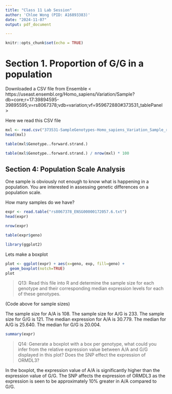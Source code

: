 ```yaml
---
title: "Class 11 Lab Session"
author: 'Chloe Wong (PID: A16893383)'
date: "2024-11-07"
output: pdf_document

---
```


```r
knitr::opts_chunk$set(echo = TRUE)
```

# Section 1. Proportion of G/G in a population

Downloaded a CSV file from Ensemble  <
https://useast.ensembl.org/Homo_sapiens/Variation/Sample?db=core;r=17:39894595-39895595;v=rs8067378;vdb=variation;vf=959672880#373531_tablePanel >

Here we read this CSV file 

```r
mxl <- read.csv("373531-SampleGenotypes-Homo_sapiens_Variation_Sample_rs8067378.csv")
head(mxl)
```

```r
table(mxl$Genotype..forward.strand.)
```

```r
table(mxl$Genotype..forward.strand.) / nrow(mxl) * 100
```


## Section 4: Population Scale Analysis

One sample is obviously not enough to know what is happening in a population. You are interested in  assessing genetic differences on a population scale. 

How many samples do we have?

```r
expr <- read.table("rs8067378_ENSG00000172057.6.txt")
head(expr)
```

```r
nrow(expr)
```

```r
table(expr$geno)
```

```r
library(ggplot2)
```

Lets make a boxplot

```r
plot <- ggplot(expr) + aes(x=geno, exp, fill=geno) +
  geom_boxplot(notch=TRUE)
plot
```

> Q13: Read this file into R and determine the sample size for each genotype and their corresponding median expression levels for each of these genotypes.

(Code above for sample sizes)

The sample size for A/A is 108. The sample size for A/G is 233. The sample size for G/G is 121. The median expression for A/A is 30.779. The median for A/G is 25.640. The median for G/G is 20.004.

```r
summary(expr)
```


> Q14: Generate a boxplot with a box per genotype, what could you infer from the relative expression value between A/A and G/G displayed in this plot? Does the SNP effect the expression of ORMDL3? 

In the boxplot, the expression value of A/A is significantly higher than the expression value of G/G. The SNP affects the expression of ORMDL3 as the expression is seen to be approximately 10% greater in A/A compared to G/G.

